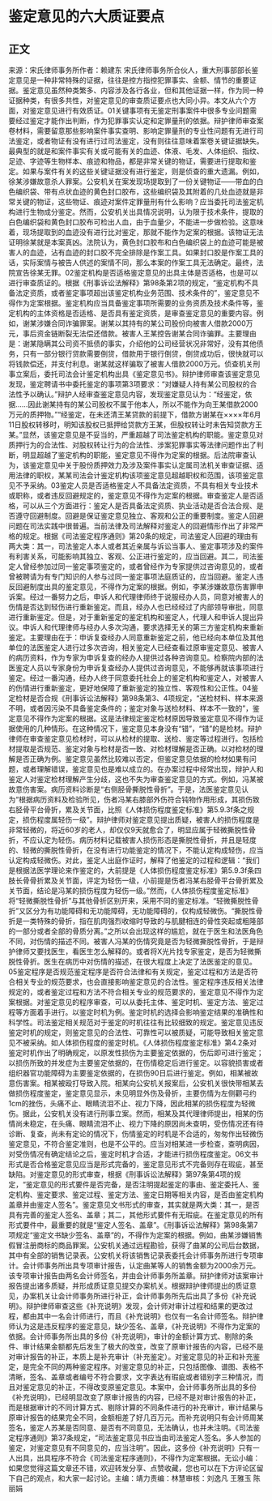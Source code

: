 # 鉴定意见的六大质证要点
## 正文
来源：宋氏律师事务所作者：赖建东 宋氏律师事务所合伙人，重大刑事部部长鉴定意见是一种非常特殊的证据，往往是控方指控犯罪事实、金额、情节的重要证据。鉴定意见虽然种类繁多、内容涉及各行各业，但和其他证据一样，作为同一种证据种类，有很多共性，对鉴定意见的审查质证要点也大同小异。本文从六个方面，对鉴定意见进行有效质证。01关键事项有无鉴定刑事案件中很多专业问题需要经过鉴定才能作出判断，作为犯罪事实认定和定罪量刑的依据。辩护律师审查案卷材料，需要留意那些影响案件事实查明、影响定罪量刑的专业性问题有无进行司法鉴定，或者物证有没有进行过司法鉴定，没有则往往意味着案卷关键证据缺失。最典型的就是和案件事实有关或可能有关的血迹、体液、毛发、人体组织、指纹、足迹、字迹等生物样本、痕迹和物品，都是非常关键的物证，需要进行提取和鉴定。如果与案件有关的这些关键证据没有进行鉴定，则是侦查的重大遗漏。例如，徐某涉嫌故意杀人罪案。公安机关在案发现场提取到了一份关键物证——带血的白色编织袋、带有点状血迹的黄色封口胶布，这些编织袋及其附着的几处血迹就是非常关键的物证，这些物证、痕迹对案件定罪量刑有什么影响？应当委托司法鉴定机构进行生物成分鉴定。然而，公安机关出具情况说明，认为限于技术条件，提取的白色编织袋和黄色封口胶布可检出人血，由于血量少，不能进一步做检验。这意味着，现场提取到的血迹没有进行比对鉴定，那就不能作为定案的根据。该物证无法证明徐某就是本案真凶。法院认为，黄色封口胶布和白色编织袋上的血迹可能是被害人的血迹，沾有血迹的封口胶不完全排除是作案工具。如果封口胶是作案工具的话，实际案情与被告人供述的案情不同，那么本案的作案工具无法确定。最终，法院宣告徐某无罪。02鉴定机构是否适格鉴定意见的出具主体是否适格，也是可以进行审查质证的。根据《刑事诉讼法解释》第98条第2项的规定，“鉴定机构不具备法定资质，或者鉴定事项超出该鉴定机构业务范围、技术条件的”，鉴定意见不得作为定案根据。鉴定机构应当具备鉴定事项所需要的业务资质及技术条件等，鉴定机构的主体资格是否适格、是否具有鉴定资质，是审查鉴定意见的重要内容。例如，谢某涉嫌合同诈骗罪案。谢某以其持有的某公司股份向被害人借款2000万元，事后资金链断裂无法偿还借款。被害人王某控告谢某合同诈骗罪。主要理由是：谢某隐瞒其公司资不抵债的事实，介绍他的公司经营状况非常好，没有其他债务，只有一部分银行贷款需要倒贷，借款用于银行倒贷，倒贷成功后，很快就可以将钱款偿还，并支付利息。谢某就这样骗取了被害人借款2000万元。侦查机关刑事立案后，委托司法会计鉴定机构出具《鉴定意见书》。辩护律师审查该鉴定意见发现，鉴定聘请书中委托鉴定的事项第3项要求：“对嫌疑人持有某公司股权的合法性予以确认。”辩护人经审查鉴定意见内容，发现鉴定意见认为：“经鉴定，依据……因此谢某持有的某公司股权不属于他本人，所以不能作为向王某借款2000万元的质押物。”“经鉴定，在未还清王某贷款的前提下，借款方谢某在××××年6月11日股权转移时，明知该股权已抵押给贷款方王某，但股权转让时未告知贷款方王某。”显然，该鉴定意见是不妥当的，严重超越了司法鉴定机构的职能。鉴定意见对质押行为的合法性、对股权转让行为的合法性、涉案犯罪事实等法律问题作出了判断，明显超越了鉴定机构的职能，鉴定意见不得作为定案的根据。后法院审查认为，该鉴定意见中关于股份质押效力及涉及案件事实认定属司法机关审查证据、适用法律的职权，某某司法会计鉴定机构该项鉴定意见超越职权和范围，该项鉴定意见不予采纳。03鉴定人员是否适格鉴定人不具备法定资质，不具有相关专业技术或职称，或者违反回避规定的，鉴定意见不得作为定案的根据。审查鉴定人是否适格，可以从三个方面进行：鉴定人是否具备法定资质、执业活动是否合法合规、是否遵守回避制度。回避是保证鉴定意见独立、客观和公正的重要制度。鉴定人回避问题在司法实践中很普遍。当前法律及司法解释对鉴定人的回避情形作出了非常严格的规定。根据《司法鉴定程序通则》第20条的规定，司法鉴定人回避的理由有两大类：其一，司法鉴定人本人或者其近亲属与诉讼当事人、鉴定事项涉及的案件有利害关系，可能影响其独立、客观、公正进行鉴定的，应当回避。其二，司法鉴定人曾经参加过同一鉴定事项鉴定的，或者曾经作为专家提供过咨询意见的，或者曾被聘请为有专门知识的人参与过同一鉴定事项法庭质证的，应当回避。鉴定人违反回避制度出具的鉴定意见，不得作为定案的根据。例如，李某涉嫌故意伤害罪申诉案。经过一番努力之后，申诉人和代理律师终于说服经办人员，同意对被害人的伤情是否达到轻伤进行重新鉴定。而且，经办人也已经经过了内部领导审批，同意进行重新鉴定。但是，对于重新鉴定的鉴定机构和鉴定人，代理人和申诉人提出异议。申诉人和代理律师与经办人多次沟通，要求选择无关的第三方鉴定机构来重新鉴定。主要理由在于：申诉复查经办人同意重新鉴定之前，他已经向本单位及其他单位的法医鉴定人进行过多次咨询，相关鉴定人已经查看过原审鉴定意见、被害人的病历资料，作为专家为申诉复查的经办人提供过各种咨询意见。检察院内部的法医鉴定人员以专家身份为申诉复查经办人提供过咨询意见，不能够再就该事项进行鉴定。经过一番沟通，经办人终于同意委托社会上的鉴定机构和鉴定人，对被害人的伤情进行重新鉴定，更好地保障了重新鉴定的独立性、客观性和公正性。04鉴定检材是否合规《刑事诉讼法解释》第98条第3、4项规定，“送检材料、样本来源不明，或者因污染不具备鉴定条件的；鉴定对象与送检材料、样本不一致的”，鉴定意见不得作为定案的根据。这是法律规定鉴定检材原因导致鉴定意见不得作为证据使用的几种情形。在这种情况下，鉴定意见本身没有“错”，“错”的是检材。辩护律师在审查鉴定意见检材时，可以从检材的提取、送检、鉴定等过程进行。包括检材提取是否规范、鉴定对象与检材是否一致、对检材理解是否正确。以对检材的理解是否正确为例。鉴定意见虽然比较难以否定，但鉴定意见依据的检材如果有问题，或者理解错误，鉴定意见也是难以成立的。在办案过程中经常出现，辩护人和鉴定人对鉴定检材理解产生分歧，这也不失为审查鉴定意见的方式。例如，冯某被故意伤害案。病历资料诊断是“右侧胫骨撕脱性骨折”。于是，法医鉴定意见认为“根据病历资料及检验所见，伤者冯某右膝部外伤符合钝物作用形成，其损伤致右胫骨平台骨折，累及关节面，比照《人体损伤程度鉴定标准》第5.9.3f条之规定，损伤程度属轻伤一级”。辩护律师对鉴定意见提出质疑，被害人的损伤程度是非常轻微的，将近60岁的老人，却仅仅9天就愈合了，明显应属于轻微撕脱性骨折，不应认定为轻伤。病历材料记载被害人损伤形态是撕脱性骨折，并且是轻度的、轻微的撕脱性骨折，在没有进行功能鉴定的情况下，不能认定构成轻伤，应当认定构成轻微伤。对此，鉴定人出庭作证时，解释了他鉴定的过程和逻辑：“我们是根据法医学理论来作鉴定的，大前提是《人体损伤程度鉴定标准》第5.9.3f条四肢长骨骨折累及关节面，评定为轻伤一级，小前提是伤者冯某右胫骨平台骨折累及关节面，结论是冯某的损伤程度为轻伤一级。”然而，《人体损伤程度鉴定标准》将“轻微撕脱性骨折”与其他骨折区别开来，采用不同的鉴定标准。“轻微撕脱性骨折”又区分为有功能障碍和无功能障碍，无功能障碍的，仅构成轻微伤。“撕脱性骨折是一类特殊的骨折，指在肌肉强烈收缩时导致的与肌腱相连的骨性突起或粗隆部的一部分或者全部的骨质分离。”之所以会出现这样的尴尬，就在于医生和法医角色不同，对伤情的描述不同。被害人冯某的伤情究竟是否为轻微撕脱性骨折，于是辩护律师又要找医生，看医生怎么解释的。或者将X光片找专家鉴定，是否为轻微撕脱性骨折。医生在病历中对伤情的描述，在很大程度上决定了法医鉴定的意见。05鉴定程序是否规范鉴定程序是否符合法律和有关规定，鉴定过程和方法是否符合相关专业的规范要求，也会直接影响鉴定意见的合法性。鉴定程序违反相关法律规定的，或者鉴定过程和方法不符合相关专业的规范要求的，鉴定意见不得作为定案根据。对鉴定意见的程序审查，可以从委托主体、鉴定时机、鉴定方法、鉴定过程等方面着手进行。以鉴定时机为例。鉴定时机的选择会影响鉴定结果的准确性和科学性。司法鉴定相关规范对于鉴定的时机往往有比较细致的规定。鉴定意见违反鉴定时机的规定，则鉴定意见的合法性、可靠性可以被质疑，可能导致相关鉴定意见不被采纳。如人体损伤程度的鉴定时机。《人体损伤程度鉴定标准》第4.2条对鉴定时机作出了明确规定，以原发性损伤为主要鉴定依据的，伤后即可进行鉴定；以损伤所致的并发症为主要鉴定依据的，在伤情稳定后进行鉴定。以容貌损害或者组织器官功能障碍为主要鉴定依据的，在损伤90日后进行鉴定。例如，相某被故意伤害案。相某被殴打导致入院。相某向公安机关报案后，公安机关很快带相某去做损伤程度鉴定，鉴定意见显示，未见明显外伤及骨折，主要伤情为左侧颧弓约1cm的挫伤，头痛不止、眼睛流泪不止、视力下降，因此相某的损伤程度为轻微伤。据此，公安机关没有进行刑事立案。然而，相某及其代理律师提出，相某的伤情尚未稳定，在头痛、眼睛流泪不止、视力下降的原因尚未查明，受伤情况还有待诊断、复查，尚未有定论的情况下，伤情鉴定的时机是不合适的，匆匆作出轻微伤鉴定意见，不符合鉴定准则，也是不公平的。应当对相某进一步检查，查明病因，对受伤情况有确定结论之后，鉴定时机才合适，才能进行损伤程度鉴定。06文书形式是否合格鉴定意见应当是形式完备的，鉴定意见形式不完备则存在瑕疵，甚至缺陷。对鉴定意见的形式审查，根据《刑事诉讼法解释》第97条第4项的规定，“鉴定意见的形式要件是否完备，是否注明提起鉴定的事由、鉴定委托人、鉴定机构、鉴定要求、鉴定过程、鉴定方法、鉴定日期等相关内容，是否由鉴定机构盖章并由鉴定人签名”。鉴定意见文书形式的审查，其实就是两大类：其一，是否具有完善的鉴定人签名、盖章；其二，其他形式要件有无瑕疵。在鉴定意见的所有形式要件中，最重要的就是“鉴定人签名、盖章”。《刑事诉讼法解释》第98条第7项规定“鉴定文书缺少签名、盖章”的，不得作为定案的根据。例如，曲某涉嫌销售假冒注册商标的商品罪案。公安机关通过远程勘验，获得了曲某的公司后台数据，其中有全部的销售记录表。公安机关将该销售记录表委托会计师事务所进行专项审计。会计师事务所出具专项审计报告，认定曲某等人的销售金额为2000余万元。该专项审计报告由两名会计师签名，并由会计师事务所盖章。辩护律师对该案审计报告提出诸多质疑，并形成质证意见提交办案机关。根据辩护律师提出的质证意见，办案机关让会计师事务所进行补正，会计师事务所先后出具了多份《补充说明》。辩护律师审查这些《补充说明》发现，会计师对审计过程和结果的更改过程，都由其中一名会计师进行，而且《补充说明》也仅有一名会计师签名。辩护律师认为这是违反程序的鉴定意见，缺少签名、盖章，《补充说明》不得作为定案的依据。会计师事务所出具的多份《补充说明》，审计的金额计算方式、剔除的条件、审计结果金额都先后发生了极大的改变，改变了原审计报告的内容，已经不是对审计报告的补正，本质上是补充审计（补充鉴定）。对鉴定意见的补正和补充鉴定，是完全不同的两种鉴定程序。对鉴定意见的补正，只包括图像、谱图、表格不清晰，签名、盖章或者编号不符合要求，文字表达有瑕疵或者错别字三种情况，而且对鉴定意见的补正，不得改变原鉴定意见。本案中，会计师事务所出具的多份《补充说明》，已经明显改变了原审计报告的内容，已经不是对审计报告的补正，而是根据审计的不同计算方式、剔除计算的不同条件进行的补充审计，审计结果与原审计报告的结果完全不同，金额相差了好几百万元。而补充说明只有会计师周某签名，鉴定人苏某是否同意、是否有不同意见，无法确认，也并未注明。《司法鉴定程序通则》第37条规定，“司法鉴定意见书应当由司法鉴定人签名。多人参加的鉴定，对鉴定意见有不同意见的，应当注明”。因此，这多份《补充说明》只有一人出具，出具程序不符合《司法鉴定程序通则》，不得作为定案根据。无讼小编：如果您觉得这篇文章还不错，欢迎转发分享、点赞收藏，您也可以在下方评论区留下自己的观点，和大家一起讨论。主编：靖力责编：林慧审核：刘逸凡 王雅玉 陈丽娟
